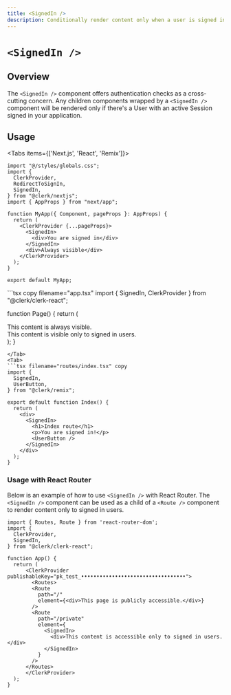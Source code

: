 ```yaml
---
title: <SignedIn />
description: Conditionally render content only when a user is signed in.
---
```



# `<SignedIn />`

## Overview
The `<SignedIn />` component offers authentication checks as a cross-cutting concern. Any children components wrapped by a `<SignedIn />` component will be rendered only if there's a User with an active Session signed in your application.

## Usage
<Tabs items={['Next.js', 'React', 'Remix']}>
<Tab>
```tsx copy filename="app.tsx"
import "@/styles/globals.css";
import {
  ClerkProvider,
  RedirectToSignIn,
  SignedIn,
} from "@clerk/nextjs";
import { AppProps } from "next/app";

function MyApp({ Component, pageProps }: AppProps) {
  return (
    <ClerkProvider {...pageProps}>
      <SignedIn>
        <div>You are signed in</div>
      </SignedIn>
      <div>Always visible</div>
    </ClerkProvider>
  );
}

export default MyApp;

```
</Tab>
<Tab>
```tsx copy filename="app.tsx"
import { SignedIn, ClerkProvider } from "@clerk/clerk-react";

function Page() {
  return (
    <ClerkProvider publishableKey="pk_test_••••••••••••••••••••••••••••••••••">
      <section>
        <div>
          This content is always visible.
        </div>
        <SignedIn>
          <div>
            This content is visible only to
            signed in users.
          </div>
        </SignedIn>
      </section>
    </ClerkProvider>
  );
}
```
</Tab>
<Tab>
```tsx filename="routes/index.tsx" copy
import {
  SignedIn,
  UserButton,
} from "@clerk/remix";

export default function Index() {
  return (
    <div>
      <SignedIn>
        <h1>Index route</h1>
        <p>You are signed in!</p>
        <UserButton />
      </SignedIn>
    </div>
  );
}
```
</Tab>
</Tabs>

### Usage with React Router

Below is an example of how to use `<SignedIn />` with React Router. The `<SignedIn />` component can be used as a child of a `<Route />` component to render content only to signed in users.

```tsx copy filename="app.tsx"
import { Routes, Route } from 'react-router-dom';
import {
  ClerkProvider,
  SignedIn,
} from "@clerk/clerk-react";

function App() {
  return (
      <ClerkProvider publishableKey="pk_test_••••••••••••••••••••••••••••••••••">
        <Routes>
        <Route
          path="/"
          element={<div>This page is publicly accessible.</div>}
        />
        <Route
          path="/private"
          element={
            <SignedIn>
              <div>This content is accessible only to signed in users.</div>
            </SignedIn>
          }
        />
      </Routes>
      </ClerkProvider>
  );
}
```
